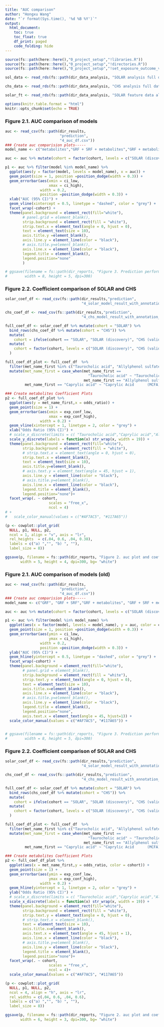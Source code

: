 ```yaml
---
title: "AUC comparison"
author: "Hongxu Wang"
date: "`r format(Sys.time(), '%d %B %Y')`"
output: 
  html_document:
    toc: true
    toc_float: true
    df_print: paged
    code_folding: hide
---
```



```r
source(fs::path(here::here(),"0_project_setup","!libraries.R"))
source(fs::path(here::here(),"0_project_setup","!directories.R"))
source(fs::path(here::here(),"0_project_setup","!set_exposure_outcome_vars.R"))

sol_data <- read_rds(fs::path(dir_data_analysis, "SOLAR analysis full data.rds"))

chs_data <- read_rds(fs::path(dir_data_analysis, "CHS analysis full data.rds"))

solar_ft <- read_rds(fs::path(dir_data_analysis, "SOLAR feature data all modes.rds"))

options(knitr.table.format = "html")
knitr::opts_chunk$set(echo = TRUE)
```


### Figure 2.1. AUC comparison of models 

```r
auc <- read_csv(fs::path(dir_results,
                         "prediction",
                         "4_auc_df.csv"))
### Create auc comparision plots-----
model_name <- c("metabolites","GRF + SRF + metabolites","GRF + metabolites","GRF + SRF","GRF")

auc <- auc %>% mutate(cohort = factor(cohort, levels = c("SOLAR (discovery)", "CHS (validation)")))

p1 <- auc %>% filter(model %in% model_name) %>%
  ggplot(aes(y = factor(model, levels = model_name), x = auc)) +
  geom_point(size = 1, position =position_dodge(width = 0.3)) +
  geom_errorbar(aes(xmin = ci_low,
                    xmax = ci_high),
                width = 0.2, 
                position =position_dodge(width = 0.3)) +
  xlab("AUC (95% CI)") +
  geom_vline(xintercept = 0.5, linetype = "dashed", color = "grey") +
  facet_wrap(~cohort) +
  theme(panel.background = element_rect(fill="white"), 
        # panel.grid = element_blank(),
        strip.background = element_rect(fill = "white"),
        strip.text.x = element_text(angle = 0, hjust = 0),
        text = element_text(size = 10),
        axis.title.y =element_blank(),
        axis.line.y = element_line(color = "black"),
        # axis.title.y=element_blank(),
        axis.line.x = element_line(color = "black"),
        legend.title = element_blank(),
        legend.position="none"
        ) 

# ggsave(filename = fs::path(dir_reports, "Figure 3. Prediction performance of models.jpg"),
#        width = 8, height = 5, dpi=300)
```


### Figure 2.2. Coefficient comparison of SOLAR and CHS
```r
solar_coef_df <- read_csv(fs::path(dir_results,"prediction",
                                   "4_solar_model_result_with_annotation_0530.csv"))

chs_coef_df <- read_csv(fs::path(dir_results,"prediction",
                                   "4_chs_model_result_with_annotation_0530.csv"))

full_coef_df <- solar_coef_df %>% mutate(cohort = "SOLAR") %>%
  bind_rows(chs_coef_df %>% mutate(cohort = "CHS")) %>%
  mutate(
    cohort = ifelse(cohort == "SOLAR", "SOLAR (discovery)", "CHS (validation)")) %>%
  mutate(
    cohort = factor(cohort, levels = c("SOLAR (discovery)", "CHS (validation)"))
  )

full_coef_df_plot <- full_coef_df  %>% 
  filter(met_name_first %in% c("Taurocholic acid", "Allylphenol sulfate", "Caprylic acid")) %>%
  mutate(met_name_first = case_when(met_name_first == 
                                      "Taurocholic acid" ~ "Taurocholic Acid  (Bile Acid)", 
                                    met_name_first == "Allylphenol sulfate" ~ "Allylphenol Sulfate (Polyphenol)",
         met_name_first == "Caprylic acid" ~ "Caprylic Acid      (MCFA)"))

### Create metabolites Coefficient Plots
p2 <- full_coef_df_plot %>%
  ggplot(aes(y = met_name_first,x = odds_ratio)) +
  geom_point(size = 1) +
  geom_errorbar(aes(xmin = exp_conf_low,
                    xmax = exp_conf_high),
                width = 0.2) +
  geom_vline(xintercept = 1, linetype = 2, color = "grey") +
  xlab("Odds Ratio (95% CI)") +
  # scale_x_discrete(limits = c( "Taurocholic acid","Caprylic acid","Allylphenol sulfate")) +
  scale_y_discrete(labels = function(x) str_wrap(x, width = 19)) +
  theme(panel.background = element_rect(fill="white"), 
        strip.background = element_rect(fill = "white"),
        # strip.text.x = element_text(angle = 0, hjust = 0),
        strip.text.x = element_blank(),
        text = element_text(size = 10),
        axis.title.y=element_blank(),
        # axis.text.y = element_text(angle = 45, hjust = 1),
        axis.line.y = element_line(color = "black"),
        # axis.title.y=element_blank(),
        axis.line.x = element_line(color = "black"),
        legend.title = element_blank(),
        legend.position="none")+
  facet_wrap(. ~ cohort, 
                    scales = "free_x",
                    ncol = 4)
# +
#   scale_color_manual(values = c("#AF7AC5", "#117A65"))

(p <- cowplot::plot_grid(
  NULL, p1, NULL, p2, 
  ncol = 1, align = "v", axis = "lr",
  rel_heights  = c(.04, 0.6, .04, 0.38),
  labels = c("a) ","", "b) ", ""),
  label_size = 8))

ggsave(p, filename = fs::path(dir_reports, "Figure 2. auc plot and coefficient plot 1.jpg"),
       width = 5, height = 4, dpi=300, bg= "white")
```













### Figure 2.1. AUC comparison of models (old) 

```r
auc <- read_csv(fs::path(dir_results,
                         "prediction",
                         "4_auc_df.csv"))
### Create auc comparision plots-----
model_name <- c("GRF", "GRF + SRF","GRF + metabolites", "GRF + SRF + metabolites","metabolites")

auc <- auc %>% mutate(cohort = factor(cohort, levels = c("SOLAR (discovery)", "CHS (validation)")))

p1 <- auc %>% filter(model %in% model_name) %>%
  ggplot(aes(x = factor(model, levels = model_name), y = auc, color = cohort)) +
  geom_point(size = 1, position =position_dodge(width = 0.3)) +
  geom_errorbar(aes(ymin = ci_low,
                    ymax = ci_high),
                width = 0.2, 
                position =position_dodge(width = 0.3)) +
  ylab("AUC (95% CI)") +
  geom_hline(yintercept = 0.5, linetype = "dashed", color = "grey") +
  facet_wrap(~cohort) +
  theme(panel.background = element_rect(fill="white"), 
        # panel.grid = element_blank(),
        strip.background = element_rect(fill = "white"),
        strip.text.y = element_text(angle = 0, hjust = 0),
        text = element_text(size = 10),
        axis.title.x=element_blank(),
        axis.line.x = element_line(color = "black"),
        # axis.title.y=element_blank(),
        axis.line.y = element_line(color = "black"),
        legend.title = element_blank(),
        legend.position="none",
        axis.text.x = element_text(angle = 45, hjust=1)) +
  scale_color_manual(values = c("#AF7AC5", "#117A65")) + 
  

# ggsave(filename = fs::path(dir_reports, "Figure 3. Prediction performance of models.jpg"),
#        width = 8, height = 5, dpi=300)
```


### Figure 2.2. Coefficient comparison of SOLAR and CHS
```r
solar_coef_df <- read_csv(fs::path(dir_results,"prediction",
                                   "4_solar_model_result_with_annotation_0530.csv"))

chs_coef_df <- read_csv(fs::path(dir_results,"prediction",
                                   "4_chs_model_result_with_annotation_0530.csv"))

full_coef_df <- solar_coef_df %>% mutate(cohort = "SOLAR") %>%
  bind_rows(chs_coef_df %>% mutate(cohort = "CHS")) %>%
  mutate(
    cohort = ifelse(cohort == "SOLAR", "SOLAR (discovery)", "CHS (validation)")) %>%
  mutate(
    cohort = factor(cohort, levels = c("SOLAR (discovery)", "CHS (validation)"))
  )

full_coef_df_plot <- full_coef_df  %>% 
  filter(met_name_first %in% c("Taurocholic acid", "Allylphenol sulfate", "Caprylic acid")) %>%
  mutate(met_name_first = case_when(met_name_first == 
                                      "Taurocholic acid" ~ "Taurocholic Acid  (Bile Acid)", 
                                    met_name_first == "Allylphenol sulfate" ~ "Allylphenol Sulfate (Polyphenol)",
         met_name_first == "Caprylic acid" ~ "Caprylic Acid      (MCFA)"))

### Create metabolites Coefficient Plots
p2 <- full_coef_df_plot %>%
  ggplot(aes(x = met_name_first,y = odds_ratio, color = cohort)) +
  geom_point(size = 1) +
  geom_errorbar(aes(ymin = exp_conf_low,
                    ymax = exp_conf_high),
                width = 0.2) +
  geom_hline(yintercept = 1, linetype = 2, color = "grey") +
  ylab("Odds Ratio (95% CI)") +
  # scale_x_discrete(limits = c( "Taurocholic acid","Caprylic acid","Allylphenol sulfate")) +
  scale_x_discrete(labels = function(x) str_wrap(x, width = 19)) +
  theme(panel.background = element_rect(fill="white"), 
        strip.background = element_rect(fill = "white"),
        strip.text.y = element_text(angle = 0, hjust = 0),
        # strip.text.x = element_blank(),
        text = element_text(size = 10),
        axis.title.x=element_blank(),
        axis.text.x = element_text(angle = 45, hjust = 1),
        axis.line.x = element_line(color = "black"),
        # axis.title.y=element_blank(),
        axis.line.y = element_line(color = "black"),
        legend.title = element_blank(),
        legend.position="none")+
  facet_wrap(. ~ cohort, 
                    scales = "free_x",
                    ncol = 4)+
  scale_color_manual(values = c("#AF7AC5", "#117A65"))

(p <- cowplot::plot_grid(
  NULL, p1, NULL, p2, 
  ncol = 4, align = "h", axis = "lr",
  rel_widths = c(.04, 0.6, .04, 0.6),
  labels = c("a) ","", "b) ", ""),
  label_size = 8))

ggsave(p, filename = fs::path(dir_reports, "Figure 2. auc plot and coefficient plot.jpg"),
       width = 6, height = 3, dpi=300, bg= "white")
```
